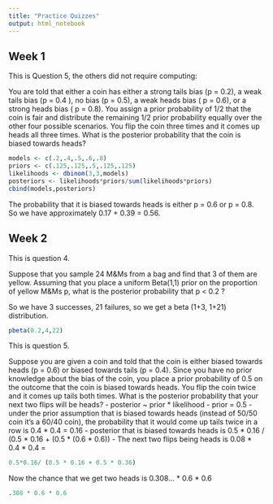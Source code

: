 ```yaml
---
title: "Practice Quizzes"
output: html_notebook
---
```


## Week 1
This is Question 5, the others did not require computing:

You are told that either a coin has either a strong tails bias (p = 0.2), a weak tails bias (p = 0.4 ), no bias (p = 0.5), a weak heads bias ( p = 0.6), or a strong heads bias ( p = 0.8). You assign a prior probability of 1/2 that the coin is fair and distribute the remaining 1/2 prior probability equally over the other four possible scenarios. You flip the coin three times and it comes up heads all three times. What is the posterior probability that the coin is biased towards heads?

```r
models <- c(.2,.4,.5,.6,.8)
priors <- c(.125,.125,.5,.125,.125)
likelihoods <- dbinom(3,3,models)
posteriors <- likelihoods*priors/sum(likelihoods*priors)
cbind(models,posteriors)


```

The probability that it is biased towards heads is either p = 0.6 or p = 0.8. So we have approximately 0.17 + 0.39 = 0.56.

## Week 2

This is question 4.

Suppose that you sample 24 M&Ms from a bag and find that 3 of them are yellow. Assuming that you place a uniform Beta(1,1) prior on
the proportion of yellow M&Ms p, what is the posterior probability that p < 0.2 ?

So we have 3 successes, 21 failures, so we get a beta (1+3, 1+21) distribution. 

```r
pbeta(0.2,4,22)
```

This is question 5.

Suppose you are given a coin and told that the coin is either biased towards heads (p = 0.6) or biased towards tails (p = 0.4). Since you have no prior knowledge about the bias of the coin, you place a prior probability of 0.5 on the outcome that the coin is biased towards heads. You flip the coin twice and it comes up tails both times. What is the posterior probability that your next two flips will be heads?
- posterior ~ prior * likelihood
- prior = 0.5
- under the prior assumption that is biased towards heads (instead of 50/50 coin it's a 60/40 coin), the probability that it would come up tails twice in a row is 0.4 * 0.4 = 0.16
- posterior that is biased towards heads is 0.5 * 0.16 / (0.5  * 0.16 + (0.5 * (0.6 * 0.6))
- The next two flips being heads is 0.08 * 0.4 * 0.4 = 
```r
0.5*0.16/ (0.5 * 0.16 + 0.5 * 0.36)
```

Now the chance that we get two heads is
0.308... * 0.6 * 0.6 
```r
.308 * 0.6 * 0.6
```



